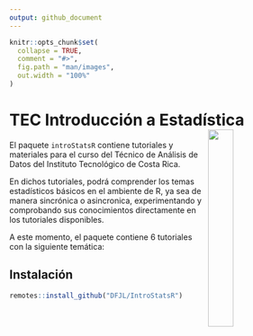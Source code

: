 ```yaml
---
output: github_document
---
```


```r
knitr::opts_chunk$set(
  collapse = TRUE,
  comment = "#>",
  fig.path = "man/images",
  out.width = "100%"
)
```

# TEC Introducción a Estadística <a href="url"><img src="man/images/logo.png" align="right" width="30%"></a>

El paquete `introStatsR` contiene tutoriales y materiales para el curso del Técnico de Análisis de Datos del Instituto Tecnológico de Costa Rica.

En dichos tutoriales, podrá comprender los temas estadísticos básicos en el ambiente de R, ya sea de manera sincrónica o asincronica, experimentando y comprobando sus conocimientos directamente en los tutoriales disponibles.

A este momento, el paquete contiene 6 tutoriales con la siguiente temática:


## Instalación

```r
remotes::install_github("DFJL/IntroStatsR")
```

